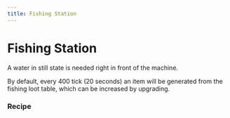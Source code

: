 ```yaml
---
title: Fishing Station
---
```


<ItemImage file="fishing_station" alt="Fishing Station" size="200" />

# Fishing Station

A water in still state is needed right in front of the machine.

By default, every 400 tick (20 seconds) an item will be generated from the fishing loot table, which can be increased by upgrading.

### Recipe

<CraftingTable recipe="input minecraft:string techreborn:advanced_circuit minecraft:string input minecraft:stick techreborn:advanced_machine_frame minecraft:stick input techreborn:sapphire_plate minecraft:string techreborn:sapphire_plate output techreborn:generator" />
